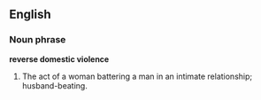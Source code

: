 ==English==

===Noun phrase===
'''reverse domestic violence'''

#The act of a woman battering a man in an intimate relationship; husband-beating.
{{rfd}}